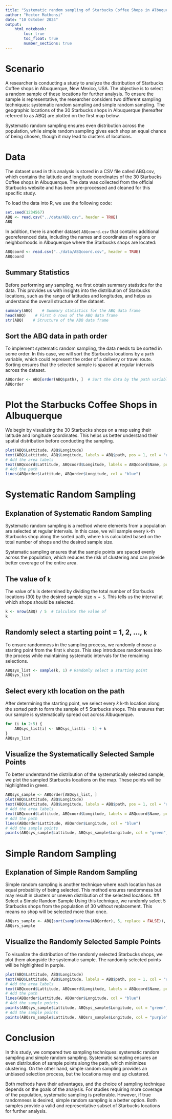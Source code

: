 ```yaml
---
title: "Systematic random sampling of Starbucks Coffee Shops in Albuquerque"
author: "Hector Mathonsi"
date: "10 October 2024"
output:
    html_notebook:
        toc: true
        toc_float: true
        number_sections: true
---
```


# Scenario
A researcher is conducting a study to analyze the distribution of Starbucks Coffee shops in Albuquerque, New Mexico, USA. The objective is to select a random sample of these locations for further analysis. To ensure the sample is representative, the researcher considers two different sampling techniques: systematic random sampling and simple random sampling. The geographic locations of the 30 Starbucks shops in Albuquerque (hereafter referred to as ABQ) are plotted on the first map below.

Systematic random sampling ensures even distribution across the population, while simple random sampling gives each shop an equal chance of being chosen, though it may lead to clusters of locations.

# Data
The dataset used in this analysis is stored in a CSV file called ABQ.csv, which contains the latitude and longitude coordinates of the 30 Starbucks Coffee shops in Albuquerque. The data was collected from the official Starbucks website and has been pre-processed and cleaned for this specific study.

To load the data into R, we use the following code:
```r
set.seed(1234567)
ABQ <- read.csv("../data/ABQ.csv", header = TRUE)
ABQ
```
In addition, there is another dataset `ABQcoord.csv` that contains additional georeferenced data, including the names and coordinates of regions or neighborhoods in Albuquerque where the Starbucks shops are located:
```r
ABQcoord <- read.csv("../data/ABQcoord.csv", header = TRUE)
ABQcoord
```

## Summary Statistics
Before performing any sampling, we first obtain summary statistics for the data. This provides us with insights into the distribution of Starbucks locations, such as the range of latitudes and longitudes, and helps us understand the overall structure of the dataset.
```r
summary(ABQ)    # Summary statistics for the ABQ data frame
head(ABQ)    # First 6 rows of the ABQ data frame
str(ABQ)    # Structure of the ABQ data frame
```

## Sort the ABQ data in path order
To implement systematic random sampling, the data needs to be sorted in some order. In this case, we will sort the Starbucks locations by a `path` variable, which could represent the order of a delivery or travel route. Sorting ensures that the selected sample is spaced at regular intervals across the dataset.
```r
ABQorder <- ABQ[order(ABQ$path), ]  # Sort the data by the path variable
ABQorder
```

# Plot the Starbucks Coffee Shops in Albuquerque
We begin by visualizing the 30 Starbucks shops on a map using their latitude and longitude coordinates. This helps us better understand their spatial distribution before conducting the sampling.
```r
plot(ABQ$Lattitude, ABQ$Longitude)
text(ABQ$Lattitude, ABQ$Longitude, labels = ABQ$path, pos = 1, col = "red", cex = 0.7)
# Add the area labels
text(ABQcoord$Lattitude, ABQcoord$Longitude, labels = ABQcoord$Name, pos = 1, col = "blue", cex = 0.7)
# Add the path
lines(ABQorder$Lattitude, ABQorder$Longitude, col = "blue")
```

# Systematic Random Sampling

## Explanation of Systematic Random Sampling
Systematic random sampling is a method where elements from a population are selected at regular intervals. In this case, we will sample every `k`-th Starbucks shop along the sorted path, where `k` is calculated based on the total number of shops and the desired sample size.

Systematic sampling ensures that the sample points are spaced evenly across the population, which reduces the risk of clustering and can provide better coverage of the entire area.

## The value of `k`
The value of `k` is determined by dividing the total number of Starbucks locations (30) by the desired sample size `n = 5`. This tells us the interval at which shops should be selected.
```r
k <- nrow(ABQ) / 5  # Calculate the value of
k
```

## Randomly select a starting point = 1, 2, …, `k`
To ensure randomness in the sampling process, we randomly choose a starting point from the first `k` shops. This step introduces randomness into the process while maintaining systematic intervals for the remaining selections.
```r
ABQsys_list <- sample(k, 1) # Randomly select a starting point
ABQsys_list
```

## Select every `k`th location on the path
After determining the starting point, we select every
𝑘
k-th location along the sorted path to form the sample of 5 Starbucks shops. This ensures that our sample is systematically spread out across Albuquerque.
```r
for (i in 2:5) {
    ABQsys_list[i] <- ABQsys_list[i - 1] + k
}
ABQsys_list
```

## Visualize the Systematically Selected Sample Points
To better understand the distribution of the systematically selected sample, we plot the sampled Starbucks locations on the map. These points will be highlighted in green.
```r
ABQsys_sample <- ABQorder[ABQsys_list, ]
plot(ABQ$Lattitude, ABQ$Longitude)
text(ABQ$Lattitude, ABQ$Longitude, labels = ABQ$path, pos = 1, col = "red", cex = 0.7)
# Add the area labels
text(ABQcoord$Lattitude, ABQcoord$Longitude, labels = ABQcoord$Name, pos = 1, col = "blue", cex = 0.7)
# Add the path
lines(ABQorder$Lattitude, ABQorder$Longitude, col = "blue")
# Add the sample points
points(ABQsys_sample$Lattitude, ABQsys_sample$Longitude, col = "green", pch = 19)
```

# Simple Random Sampling

## Explanation of Simple Random Sampling
Simple random sampling is another technique where each location has an equal probability of being selected. This method ensures randomness but may result in clusters or uneven distribution of the selected locations.
## Select a Simple Random Sample
Using this technique, we randomly select 5 Starbucks shops from the population of 30 without replacement. This means no shop will be selected more than once.
```r
ABQsrs_sample <- ABQ[sort(sample(nrow(ABQorder), 5, replace = FALSE)), ]
ABQsrs_sample
```


## Visualize the Randomly Selected Sample Points
To visualize the distribution of the randomly selected Starbucks shops, we plot them alongside the systematic sample. The randomly selected points will be highlighted in purple.
```r
plot(ABQ$Lattitude, ABQ$Longitude)
text(ABQ$Lattitude, ABQ$Longitude, labels = ABQ$path, pos = 1, col = "red", cex = 0.7)
# Add the area labels
text(ABQcoord$Lattitude, ABQcoord$Longitude, labels = ABQcoord$Name, pos = 1, col = "blue", cex = 0.7)
# Add the path
lines(ABQorder$Lattitude, ABQorder$Longitude, col = "blue")
# Add the sample points
points(ABQsys_sample$Lattitude, ABQsys_sample$Longitude, col = "green", pch = 19)
# Add the sample points
points(ABQsrs_sample$Lattitude, ABQsrs_sample$Longitude, col = "purple", pch = 19)
```

# Conclusion
In this study, we compared two sampling techniques: systematic random sampling and simple random sampling. Systematic sampling ensures an even distribution of sample points along the path, which minimizes clustering. On the other hand, simple random sampling provides an unbiased selection process, but the locations may end up clustered.

Both methods have their advantages, and the choice of sampling technique depends on the goals of the analysis. For studies requiring more coverage of the population, systematic sampling is preferable. However, if true randomness is desired, simple random sampling is a better option. Both samples provide a valid and representative subset of Starbucks locations for further analysis.

